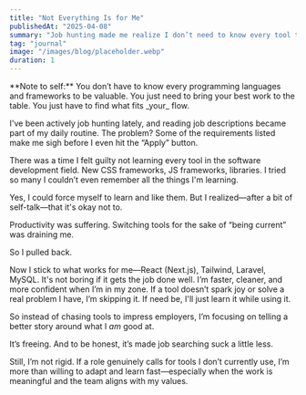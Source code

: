 ```yaml
---
title: "Not Everything Is for Me"
publishedAt: "2025-04-08"
summary: "Job hunting made me realize I don’t need to know every tool to be a good dev."
tag: "journal"
image: "/images/blog/placeholder.webp"
duration: 1
---
```


<div className="pt-2">
    <Callout emoji="🧭">
        **Note to self:** You don’t have to know every programming languages and
        frameworks to be valuable. You just need to bring your best work to the
        table. You just have to find what fits _your_ flow.
    </Callout>
</div>

I've been actively job hunting lately, and reading job descriptions became part of my daily routine. The problem? Some of the requirements listed make me sigh before I even hit the “Apply” button.

There was a time I felt guilty not learning every tool in the software development field. New CSS frameworks, JS frameworks, libraries. I tried so many I couldn’t even remember all the things I'm learning.

Yes, I could force myself to learn and like them. But I realized—after a bit of self-talk—that it's okay not to.

Productivity was suffering. Switching tools for the sake of “being current” was draining me.

So I pulled back.

Now I stick to what works for me—React (Next.js), Tailwind, Laravel, MySQL. It's not boring if it gets the job done well. I’m faster, cleaner, and more confident when I’m in my zone. If a tool doesn’t spark joy or solve a real problem I have, I’m skipping it. If need be, I'll just learn it while using it.

So instead of chasing tools to impress employers, I’m focusing on telling a better story around what I _am_ good at.

It’s freeing. And to be honest, it’s made job searching suck a little less.

Still, I’m not rigid. If a role genuinely calls for tools I don’t currently use, I’m more than willing to adapt and learn fast—especially when the work is meaningful and the team aligns with my values.
